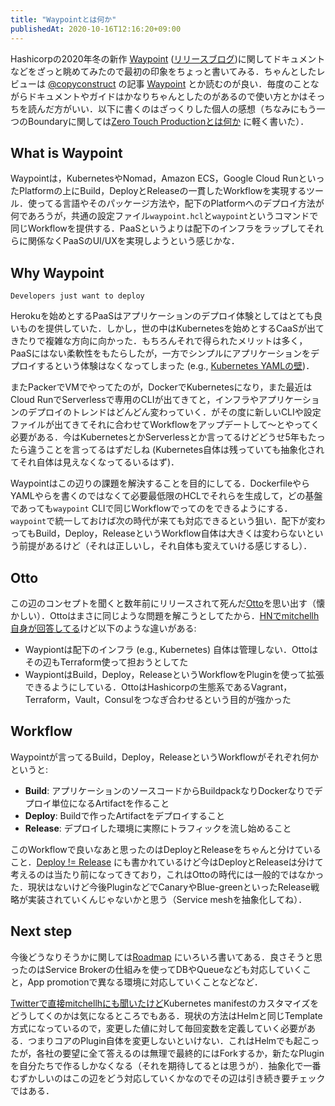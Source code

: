 ```yaml
---
title: "Waypointとは何か"
publishedAt: 2020-10-16T12:16:20+09:00
---
```


Hashicorpの2020年冬の新作 [Waypoint](https://www.waypointproject.io/) ([リリースブログ](https://www.hashicorp.com/blog/announcing-waypoint))に関してドキュメントなどをざっと眺めてみたので最初の印象をちょっと書いてみる．ちゃんとしたレビューは [@copyconstruct](https://twitter.com/copyconstruct) の記事 [Waypoint](https://copyconstruct.medium.com/waypoint-3f00b11da4a) とか読むのが良い．毎度のことながらドキュメントやガイドはかなりちゃんとしたのがあるので使い方とかはそっちを読んだ方がいい．以下に書くのはざっくりした個人の感想（ちなみにもう一つのBoundaryに関しては[Zero Touch Productionとは何か](https://deeeet.com/writing/2020/10/15/zero-touch-production/) に軽く書いた）．

## What is Waypoint

Waypointは，KubernetesやNomad，Amazon ECS，Google Cloud RunといったPlatformの上にBuild，DeployとReleaseの一貫したWorkflowを実現するツール．使ってる言語やそのパッケージ方法や，配下のPlatformへのデプロイ方法が何であろうが，共通の設定ファイル`waypoint.hcl`と`waypoint`というコマンドで同じWorkflowを提供する．PaaSというよりは配下のインフラをラップしてそれらに関係なくPaaSのUI/UXを実現しようという感じかな．

## Why Waypoint

```
Developers just want to deploy
```

Herokuを始めとするPaaSはアプリケーションのデプロイ体験としてはとても良いものを提供していた．しかし，世の中はKubernetesを始めとするCaaSが出てきたりで複雑な方向に向かった．もちろんそれで得られたメリットは多く，PaaSにはない柔軟性をもたらしたが，一方でシンプルにアプリケーションをデプロイするという体験はなくなってしまった (e.g., [Kubernetes YAMLの壁](https://deeeet.com/writing/2018/01/10/kubernetes-yaml/))．

またPackerでVMでやってたのが，DockerでKubernetesになり，また最近はCloud RunでServerlessで専用のCLIが出てきてと，インフラやアプリケーションのデプロイのトレンドはどんどん変わっていく．がその度に新しいCLIや設定ファイルが出てきてそれに合わせてWorkflowをアップデートして〜とやってく必要がある．今はKubernetesとかServerlessとか言ってるけどどうせ5年もたったら違うことを言ってるはずだしね (Kubernetes自体は残っていても抽象化されてそれ自体は見えなくなってるいるはず)．

Waypointはこの辺りの課題を解決することを目的にしてる．DockerfileやらYAMLやらを書くのではなくて必要最低限のHCLでそれらを生成して，どの基盤であっても`waypoint` CLIで同じWorkflowでってのをできるようにする．`waypoint`で統一しておけば次の時代が来ても対応できるという狙い．配下が変わってもBuild，Deploy，ReleaseというWorkflow自体は大きくは変わらないという前提があるけど（それは正しいし，それ自体も変えていける感じするし）．

## Otto

この辺のコンセプトを聞くと数年前にリリースされて死んだ[Otto](https://www.ottoproject.io/)を思い出す（懐かしい）．Ottoはまさに同じような問題を解こうとしてたから．[HNでmitchellh自身が回答してる](https://news.ycombinator.com/item?id=24790491)けど以下のような違いがある:

- Waypiontは配下のインフラ  (e.g., Kubernetes) 自体は管理しない．Ottoはその辺もTerraform使って担おうとしてた
- WaypiontはBuild，Deploy，ReleaseというWorkflowをPluginを使って拡張できるようにしている．OttoはHashicorpの生態系であるVagrant，Terraform，Vault，Consulをつなぎ合わせるという目的が強かった

## Workflow

Waypointが言ってるBuild，Deploy，ReleaseというWorkflowがそれぞれ何かというと: 

- **Build**: アプリケーションのソースコードからBuildpackなりDockerなりでデプロイ単位になるArtifactを作ること
- **Deploy**: Buildで作ったArtifactをデプロイすること
- **Release**: デプロイした環境に実際にトラフィックを流し始めること

このWorkflowで良いなあと思ったのはDeployとReleaseをちゃんと分けていること．[Deploy != Release](https://blog.turbinelabs.io/deploy-not-equal-release-part-one-4724bc1e726b) にも書かれているけど今はDeployとReleaseは分けて考えるのは当たり前になってきており，これはOttoの時代には一般的ではなかった．現状はないけど今後PluginなどでCanaryやBlue-greenといったRelease戦略が実装されていくんじゃないかと思う（Service meshを抽象化してね）．

## Next step

今後どうなりそうかに関しては[Roadmap](https://www.waypointproject.io/docs/roadmap) にいろいろ書いてある．良さそうと思ったのはService Brokerの仕組みを使ってDBやQueueなども対応していくこと，App promotionで異なる環境に対応していくことなどなど．

[Twitterで直接mitchellhにも聞いたけど](https://twitter.com/deeeet/status/1316913160411095043)Kubernetes manifestのカスタマイズをどうしてくのかは気になるところでもある．現状の方法はHelmと同じTemplate方式になっているので，変更した値に対して毎回変数を定義していく必要がある．つまりコアのPlugin自体を変更しないといけない．これはHelmでも起こったが，各社の要望に全て答えるのは無理で最終的にはForkするか，新たなPluginを自分たちで作るしかなくなる（それを期待してるとは思うが）．抽象化で一番むずかしいのはこの辺をどう対応していくかなのでその辺は引き続き要チェックではある．
